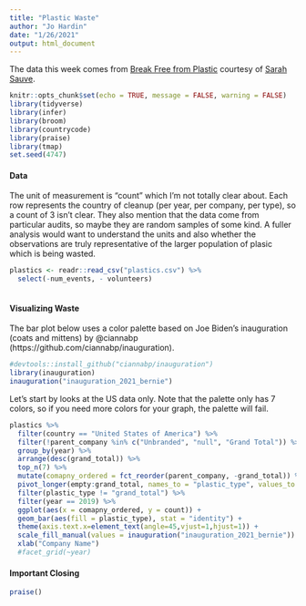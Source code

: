 ```yaml
---
title: "Plastic Waste"
author: "Jo Hardin"
date: "1/26/2021"
output: html_document
---
```


The data this week comes from [Break Free from Plastic](https://www.breakfreefromplastic.org) courtesy of [Sarah Sauve]( https://sarahasauve.wordpress.com).


```r
knitr::opts_chunk$set(echo = TRUE, message = FALSE, warning = FALSE)
library(tidyverse)
library(infer)
library(broom)
library(countrycode)
library(praise)
library(tmap)
set.seed(4747)
```

#### Data

The unit of measurement is "count" which I'm not totally clear about.  Each row represents the country of cleanup (per year, per company, per type), so a count of 3 isn't clear.  They also mention that the data come from particular audits, so maybe they are random samples of some kind.  A fuller analysis would want to understand the units and also whether the observations are truly representative of the larger population of plasic which is being wasted.

```r
plastics <- readr::read_csv("plastics.csv") %>%
  select(-num_events, - volunteers) 
  
```


#### Visualizing Waste

The bar plot below uses a color palette based on Joe Biden's inauguration (coats and mittens) by @ciannabp (https://github.com/ciannabp/inauguration).  

```r
#devtools::install_github("ciannabp/inauguration")
library(inauguration)
inauguration("inauguration_2021_bernie")
```

Let's start by looks at the US data only.  Note that the palette only has 7 colors, so if you need more colors for your graph, the palette will fail.

```r
plastics %>%
  filter(country == "United States of America") %>%
  filter(!parent_company %in% c("Unbranded", "null", "Grand Total")) %>%
  group_by(year) %>%
  arrange(desc(grand_total)) %>%
  top_n(7) %>%
  mutate(comapny_ordered = fct_reorder(parent_company, -grand_total)) %>%
  pivot_longer(empty:grand_total, names_to = "plastic_type", values_to = "count") %>%
  filter(plastic_type != "grand_total") %>%
  filter(year == 2019) %>%
  ggplot(aes(x = comapny_ordered, y = count)) +
  geom_bar(aes(fill = plastic_type), stat = "identity") +
  theme(axis.text.x=element_text(angle=45,vjust=1,hjust=1)) +
  scale_fill_manual(values = inauguration("inauguration_2021_bernie")) +
  xlab("Company Name")
  #facet_grid(~year)

```

####  Important Closing

```r
praise()
```
